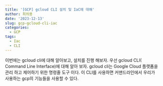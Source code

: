 ```yaml
---
title: '[GCP] gcloud CLI 설치 및 IaC에 대해'
author: 최의용
date: '2023-12-13'
slug: gcp-gcloud-cli-iac
categories:
  - GCP
tags:
  - Iac
  - CLI
---
```


이번에는 gcloud cli에 대해 알아보고, 설치를 진행 해보자. 우선 gcloud CLI( Command Line Interface)에 대해 알아 보자. gcloud cli는 Google Cloud 플랫폼을 관리 하고 제어하기 위한 명령줄 도구 이다. 이 CLI를 사용하면 커맨드라인에서 우리가 사용하는 gcp의 기능들을 사용할 수 있다.